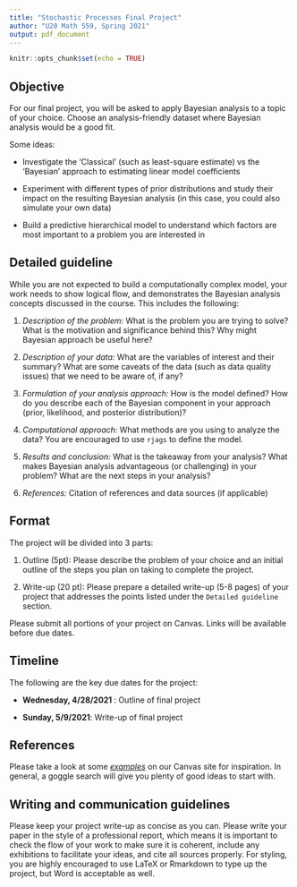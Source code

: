 ```yaml
---
title: "Stochastic Processes Final Project"
author: "U20 Math 559, Spring 2021"
output: pdf_document
---
```


```r
knitr::opts_chunk$set(echo = TRUE)
```


## Objective 

For our final project, you will be asked to apply Bayesian analysis to a topic of your choice. Choose an analysis-friendly dataset where Bayesian analysis would be a good fit.

Some ideas:

* Investigate the 'Classical' (such as least-square estimate) vs the 'Bayesian' approach to estimating linear model coefficients

* Experiment with different types of prior distributions and study their impact on the resulting Bayesian analysis (in this case, you could also simulate your own data)

* Build a predictive hierarchical model to understand which factors are most important to a problem you are interested in

## Detailed guideline

While you are not expected to build a computationally complex model, your work needs to show logical flow, and demonstrates the Bayesian analysis concepts discussed in the course. This includes the following:

1. *Description of the problem:* What is the problem you are trying to solve? What is the motivation and significance behind this? Why might Bayesian approach be useful here?

2. *Description of your data:* What are the variables of interest and their summary? What are some caveats of the data (such as data quality issues) that we need to be aware of, if any?

3. *Formulation of your analysis approach:* How is the model defined? How do you describe each of the Bayesian component in your approach (prior, likelihood, and posterior distribution)? 

4. *Computational approach:* What methods are you using to analyze the data? You are encouraged to use `rjags` to define the model.

5. *Results and conclusion:* What is the takeaway from your analysis? What makes Bayesian analysis advantageous (or challenging) in your problem? What are the next steps in your analysis?

6. *References:* Citation of references and data sources (if applicable)


## Format

The project will be divided into 3 parts:

1. Outline (5pt): Please describe the problem of your choice and an initial outline of the steps you plan on taking to complete the project.


2. Write-up (20 pt): Please prepare a detailed write-up (5-8 pages) of your project that addresses the points listed under the `Detailed guideline` section.

Please submit all portions of your project on Canvas. Links will be available before due dates.

## Timeline 

The following are the key due dates for the project:

- **Wednesday, 4/28/2021** : Outline of final project

- **Sunday, 5/9/2021**: Write-up of final project 


## References 

Please take a look at some [*examples*](https://wustl.instructure.com/courses/66229/pages/links-to-relevant-readings?module_item_id=719528) on our Canvas site for inspiration. In general, a goggle search will give you plenty of good ideas to start with.

## Writing and communication guidelines

Please keep your project write-up as concise as you can. Please write your paper in the style of a professional report, which means it is important to check the flow of your work to make sure it is coherent, include any exhibitions to facilitate your ideas, and cite all sources properly. For styling, you are highly encouraged to use LaTeX or Rmarkdown to type up the project, but Word is acceptable as well. 


